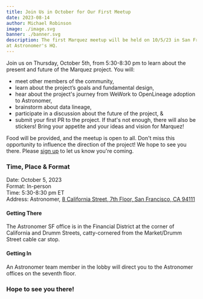 ```yaml
---
title: Join Us in October for Our First Meetup
date: 2023-08-14
author: Michael Robinson
image: ./image.svg
banner: ./banner.svg
description: The first Marquez meetup will be held on 10/5/23 in San Francisco 
at Astronomer's HQ. 
---
```


Join us on Thursday, October 5th, from 5:30-8:30 pm to learn about the present 
and future of the Marquez project. You will: 
- meet other members of the community, 
- learn about the project’s goals and fundamental design, 
- hear about the project's journey from WeWork to OpenLineage adoption to Astronomer,
- brainstorm about data lineage, 
- participate in a discussion about the future of the project, &
- submit your first PR to the project. 
If that's not enough, there will also be stickers! Bring your appetite and your 
ideas and vision for Marquez!

Food will be provided, and the meetup is open to all. Don't miss this opportunity 
to influence the direction of the project! We hope to see you there. Please 
[sign up](https://www.meetup.com/meetup-group-bnfqymxe/events/295444209/?utm_medium=referral&utm_campaign=share-btn_savedevents_share_modal&utm_source=link) to let us know you're coming.

### Time, Place & Format

Date: October 5, 2023  
Format: In-person  
Time: 5:30-8:30 pm ET  
Address: Astronomer, [8 California Street, 7th Floor, San Francisco, CA 94111](https://goo.gl/maps/7UxfePDNPkneyc8v5?coh=178571&entry=tt)

#### Getting There
The Astronomer SF office is in the Financial District at the corner of California
and Drumm Streets, catty-cornered from the Market/Drumm Street cable car stop.

#### Getting In 
An Astronomer team member in the lobby will direct you to the Astronomer offices 
on the seventh floor.

### Hope to see you there!